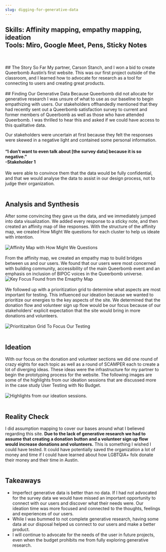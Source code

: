```yaml
---
slug: digging-for-generative-data
---
```

## Skills: Affinity mapping, empathy mapping, ideation <br/> Tools: Miro, Google Meet, Pens, Sticky Notes
<br/>
<br/>
## The Story So Far
My partner, Carson Stanch, and I won a bid to create Queerbomb Austin’s first website.  This was our first project outside of the classroom, and I learned how to advocate for research as a tool for connecting to users and creating great products.
<br/>
<br/>
## Finding Our Generative Data
Because Queerbomb did not allocate for generative research I was unsure of what to use as our baseline to begin empathizing with users.
Our stakeholders offhandedly mentioned that they had recently sent out a Queerbomb satisfaction survey to current and former members of Queerbomb as well as those who have attended Queerbomb.  I was thrilled to hear this and asked if we could have access to this qualitative data.

Our stakeholders were uncertain at first because they felt the responses were skewed in a negative light and contained some personal information.

#### “I don’t want to even talk about [the survey data] because it is so negative.” <br/> -Stakeholder 1

We were able to convince them that the data would be fully confidential, and that we would analyse the data to assist in our design process, not to judge their organization.
<br/>
<br/>

## Analysis and Synthesis
After some convincing they gave us the data, and we immediately jumped into data visualization.  We added every response to a sticky note, and then created an affinity map of like responses. With the structure of the affinity map, we created How Might We questions for each cluster to help us ideate with intention.  <br/><br/>
![Affinity Map with How Might We Questions](https://res.cloudinary.com/csdesign/image/upload/v1610479966/portfolio%20site/Screen_Shot_2021-01-05_at_1.06.45_PM_spprda.png) <br/> <br/>
From the affinity map, we created an empathy map to build bridges between us and our users.  We found that our users were most concerned with building community, accessibility of the main Queerbomb event and an emphasis on inclusion of BIPOC voices in the Queerbomb universe.<br/>
![Key Focus Found from the Emapthy Map](https://res.cloudinary.com/csdesign/image/upload/v1610479962/portfolio%20site/empathymap_xehtez.jpg)<br/><br/>
We followed up with a prioritization grid to determine what aspects are most important for testing.  This influenced our ideation because we wanted to prioritize our energies to the key aspects of the site.  We determined that the donation flow and volunteer sign up flow would be our focus because of our stakeholders’ explicit  expectation that the site would bring in more donations and volunteers.<br/><br/>
![Prioritizaiton Grid To Focus Our Testing](https://res.cloudinary.com/csdesign/image/upload/v1610479962/portfolio%20site/prioritization_grid_pqpsjd.jpg)
<br/><br/>

## Ideation
With our focus on the donation and volunteer sections we did one round of crazy eights for each topic as well as a round of SCAMPER each to create a lot of diverging ideas.  These ideas were the infrastructure for my partner to begin the prototyping process for the website.  The following images are some of the highlights from our ideation sessions that are discussed more in the case study User Testing with No Budget.<br/><br/>
![Highlights from our ideation sessions.](https://res.cloudinary.com/csdesign/image/upload/v1610479971/portfolio%20site/Screen_Shot_2021-01-05_at_2.18.18_PM_srzlvx.png)
<br/><br/>

## Reality Check
I did assumption mapping to cover our bases around what I believed regarding this site.  **Due to the lack of generative research we had to assume that creating a donation button and a volunteer sign up flow would increase donations and volunteers.**  This is something I wished I could have tested.  It could have potentially saved the organization a lot of money and time if I could have learned about how LGBTQIA+ folx donate their money and their time in Austin.
<br/><br/>

## Takeaways
* Imperfect generative data is better than no data.  If I had not advocated for the survey data we would have missed an important opportunity to connect with our users and discover what their needs were.  Our ideation time was more focused and connected to the thoughts, feelings and experiences of our users.
* While I was bummed to not complete generative research, having some data at our disposal helped us connect to our users and make a better product.
* I will continue to advocate for the needs of the user in future projects, even when the budget prohibits me from fully exploring generative research.
